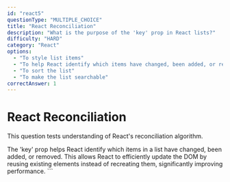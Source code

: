 ```yaml
---
id: "react5"
questionType: "MULTIPLE_CHOICE"
title: "React Reconciliation"
description: "What is the purpose of the 'key' prop in React lists?"
difficulty: "HARD"
category: "React"
options:
  - "To style list items"
  - "To help React identify which items have changed, been added, or removed"
  - "To sort the list"
  - "To make the list searchable"
correctAnswer: 1
---
```


# React Reconciliation

This question tests understanding of React's reconciliation algorithm.

The 'key' prop helps React identify which items in a list have changed, been added, or removed. This allows React to efficiently update the DOM by reusing existing elements instead of recreating them, significantly improving performance.
\`\`\`
